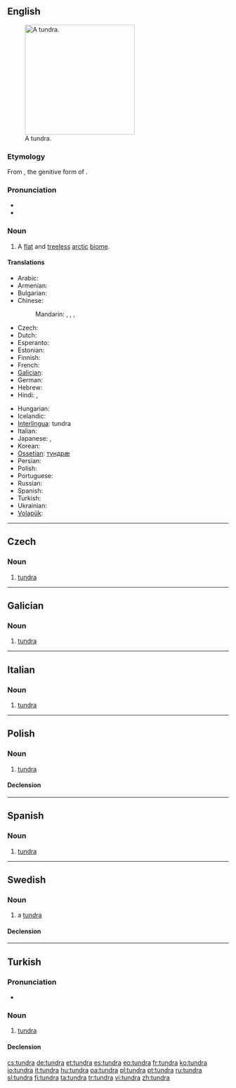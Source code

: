 {{also|Tundra}}
==English==
{{was wotd|2006|December|24}}
{{wikipedia}}
[[Image:Wrangel Island tundra.jpg|thumb|250px|A tundra.]]

===Etymology===
From {{etyl|sjd}} {{term||tū̄ndra}}, the genitive form of {{term|тӯндар||treeless plain|tr=tūndar|sc=Cyrl}}.

===Pronunciation===
* {{IPA|/ˈtʌndɹə/}}
* {{audio|en-us-tundra.ogg|Audio (US)}}

===Noun===
{{en-noun}}

# A [[flat]] and [[treeless]] [[arctic]] [[biome]].

====Translations====
{{trans-top|flat treeless arctic region}}
* Arabic: {{t|ar|تندرا|f|tr=túndraa}}
* Armenian: {{t-|hy|տունդրա|tr=tundra}}
* Bulgarian: {{t-|bg|тундра|f|tr=túndra}}
* Chinese:
*: Mandarin: {{t|cmn|凍原|sc=Hani}},  {{t|cmn|冻原|tr=dòngyuán|sc=Hani}},  {{qualifier|permafrost}} {{t|cmn|凍土層|sc=Hani}},  {{t|cmn|冻土层|tr=dòngtǔcéng|sc=Hani}}
* Czech: {{t+|cs|tundra|f}}
* Dutch: {{t|nl|toendra}}
* Esperanto: {{t-|eo|tundro|xs=Esperanto}}
* Estonian: {{t+|et|tundra}}
* Finnish: {{t+|fi|tundra}}
* French: {{t+|fr|toundra|f}}
* [[Galician]]: {{t-|gl|tundra|f|xs=Galician}}
* German: {{t+|de|Tundra|f}}
* Hebrew: {{t+|he|טונדרה|f|alt=טוּנְדְרָה}}
* Hindi: {{t|hi|टुंड्रा|tr=ṭuṇḍrā|xs=Hindi}}, {{t|hi|तुन्द्रा|tr=tundrā|xs=Hindi}}
{{trans-mid}}
* Hungarian: {{t+|hu|tundra}}
* Icelandic: {{t+|is|freðmýri|f}}
* [[Interlingua]]: tundra
* Italian: {{t+|it|tundra|f}}
* Japanese: {{t-|ja|ツンドラ|tr=tsundora}},  {{t|ja|凍原|tr=とうげん, tōgen}}
* Korean: {{t+|ko|툰드라|tr=tundeura|sc=Hang}}
* [[Ossetian]]: [[тундрæ]]
* Persian: {{t|fa|توندرا|tr=tundra}}
* Polish: {{t+|pl|tundra|f}}
* Portuguese: {{t+|pt|tundra|f}}
* Russian: {{t+|ru|тундра|f|tr=túndra}}
* Spanish: {{t+|es|tundra|f}}
* Turkish: {{t+|tr|tundra}}
* Ukrainian: {{t-|uk|тундра|f|tr=túndra|xs=Ukrainian}}
* [[Volapük]]: {{t|vo|muskän}}
{{trans-bottom}}

----

==Czech==

===Noun===
{{cs-noun|g=f}}

# [[#English|tundra]] {{gloss|flat and treeless arctic biome}}

----

==Galician==

===Noun===
{{gl-noun|f}}

# [[#English|tundra]]

----

==Italian==

===Noun===
{{it-noun|tundr|f|a|e}}

# [[#English|tundra]]

----

==Polish==
{{wikipedia|lang=pl}}

===Noun===
{{pl-noun|f}}

# [[#English|tundra]]

====Declension====
{{pl-decl-noun-f|tund|r}}

----

==Spanish==
{{wikipedia|lang=es}}

===Noun===
{{es-noun|f}}

# [[#English|tundra]]

----

==Swedish==

===Noun===
{{sv-noun|g=c}}

# a [[#English|tundra]]

====Declension====
{{sv-noun-reg-or|tundr}}

----

==Turkish==

===Pronunciation===
* {{IPA|tundɾa|lang=tr}}

===Noun===
{{tr-noun|yı|lar}}

# [[tundra]]

====Declension====
{{tr-noun-v|a|poss=+|pred=+}}

[[cs:tundra]]
[[de:tundra]]
[[et:tundra]]
[[es:tundra]]
[[eo:tundra]]
[[fr:tundra]]
[[ko:tundra]]
[[io:tundra]]
[[it:tundra]]
[[hu:tundra]]
[[pa:tundra]]
[[pl:tundra]]
[[pt:tundra]]
[[ru:tundra]]
[[sl:tundra]]
[[fi:tundra]]
[[ta:tundra]]
[[tr:tundra]]
[[vi:tundra]]
[[zh:tundra]]